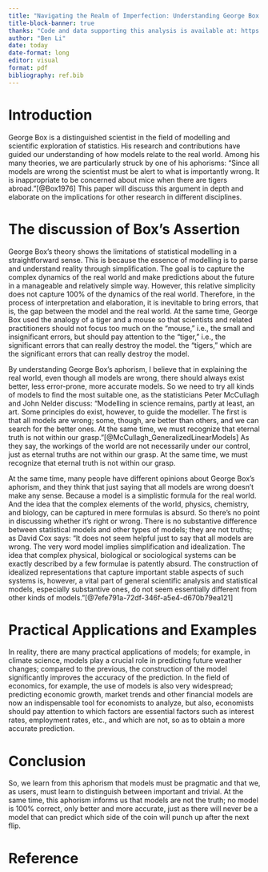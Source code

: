 ```yaml
---
title: "Navigating the Realm of Imperfection: Understanding George Box's Perspective on Statistical Modeling"
title-block-banner: true
thanks: "Code and data supporting this analysis is available at: https://github.com/UofT-DailinLi/The-Lasting-Wisdom-of-George-Box-on-Statistical-Models.git"
author: "Ben Li"
date: today
date-format: long
editor: visual
format: pdf
bibliography: ref.bib
---
```


# Introduction

George Box is a distinguished scientist in the field of modelling and scientific exploration of statistics. His research and contributions have guided our understanding of how models relate to the real world. Among his many theories, we are particularly struck by one of his aphorisms: “Since all models are wrong the scientist must be alert to what is importantly wrong. It is inappropriate to be concerned about mice when there are tigers abroad.”[@Box1976] This paper will discuss this argument in depth and elaborate on the implications for other research in different disciplines.

# The discussion of Box's Assertion

George Box's theory shows the limitations of statistical modelling in a straightforward sense. This is because the essence of modelling is to parse and understand reality through simplification. The goal is to capture the complex dynamics of the real world and make predictions about the future in a manageable and relatively simple way. However, this relative simplicity does not capture 100% of the dynamics of the real world. Therefore, in the process of interpretation and elaboration, it is inevitable to bring errors, that is, the gap between the model and the real world. At the same time, George Box used the analogy of a tiger and a mouse so that scientists and related practitioners should not focus too much on the "mouse," i.e., the small and insignificant errors, but should pay attention to the "tiger," i.e., the significant errors that can really destroy the model. the "tigers," which are the significant errors that can really destroy the model.


By understanding George Box's aphorism, I believe that in explaining the real world, even though all models are wrong, there should always exist better, less error-prone, more accurate models. So we need to try all kinds of models to find the most suitable one, as the statisticians Peter McCullagh and John Nelder discuss: "Modelling in science remains, partly at least, an art. Some principles do exist, however, to guide the modeller. The first is that all models are wrong; some, though, are better than others, and we can search for the better ones. At the same time, we must recognize that eternal truth is not within our grasp."[@McCullagh_GeneralizedLinearModels] As they say, the workings of the world are not necessarily under our control, just as eternal truths are not within our grasp. At the same time, we must recognize that eternal truth is not within our grasp.


At the same time, many people have different opinions about George Box's aphorism, and they think that just saying that all models are wrong doesn't make any sense. Because a model is a simplistic formula for the real world. And the idea that the complex elements of the world, physics, chemistry, and biology, can be captured in mere formulas is absurd. So there's no point in discussing whether it's right or wrong. There is no substantive difference between statistical models and other types of models; they are not truths; as David Cox says: "It does not seem helpful just to say that all models are wrong. The very word model implies simplification and idealization. The idea that complex physical, biological or sociological systems can be exactly described by a few formulae is patently absurd. The construction of idealized representations that capture important stable aspects of such systems is, however, a vital part of general scientific analysis and statistical models, especially substantive ones, do not seem essentially different from other kinds of models. "[@7efe791a-72df-346f-a5e4-d670b79ea121]



# Practical Applications and Examples

In reality, there are many practical applications of models; for example, in climate science, models play a crucial role in predicting future weather changes; compared to the previous, the construction of the model significantly improves the accuracy of the prediction. In the field of economics, for example, the use of models is also very widespread; predicting economic growth, market trends and other financial models are now an indispensable tool for economists to analyze, but also, economists should pay attention to which factors are essential factors such as interest rates, employment rates, etc., and which are not, so as to obtain a more accurate prediction.

# Conclusion

So, we learn from this aphorism that models must be pragmatic and that we, as users, must learn to distinguish between important and trivial. At the same time, this aphorism informs us that models are not the truth; no model is 100% correct, only better and more accurate, just as there will never be a model that can predict which side of the coin will punch up after the next flip.

\newpage
# Reference
